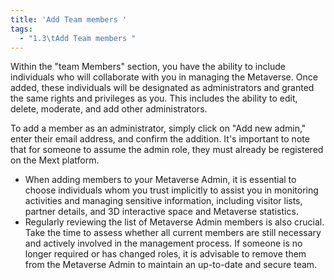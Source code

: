 ```yaml
---
title: 'Add Team members '
tags:
  - "1.3\tAdd Team members "
---
```


Within the "team Members" section, you have the ability to include individuals who will collaborate with you in managing the Metaverse. Once added, these individuals will be designated as administrators and granted the same rights and privileges as you. This includes the ability to edit, delete, moderate, and add other administrators.

To add a member as an administrator, simply click on "Add new admin," enter their email address, and confirm the addition. It's important to note that for someone to assume the admin role, they must already be registered on the Mext platform.

* When adding members to your Metaverse Admin, it is essential to choose individuals whom you trust implicitly to assist you in monitoring activities and managing sensitive information, including visitor lists, partner details, and 3D interactive space and Metaverse statistics.
* Regularly reviewing the list of Metaverse Admin members is also crucial. Take the time to assess whether all current members are still necessary and actively involved in the management process. If someone is no longer required or has changed roles, it is advisable to remove them from the Metaverse Admin to maintain an up-to-date and secure team.
